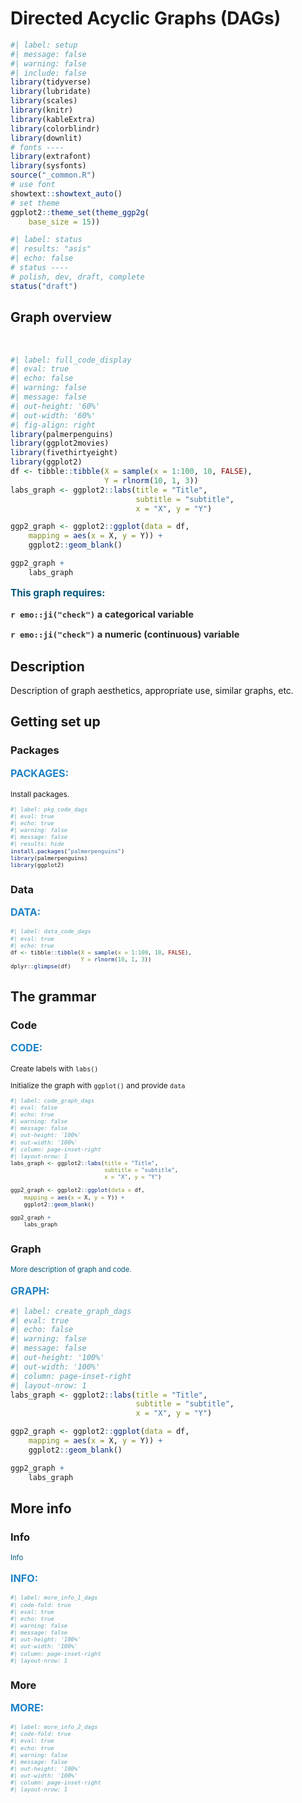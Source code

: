 # Directed Acyclic Graphs (DAGs) {.unnumbered}

```r
#| label: setup
#| message: false
#| warning: false
#| include: false
library(tidyverse)
library(lubridate)
library(scales)
library(knitr)
library(kableExtra)
library(colorblindr)
library(downlit)
# fonts ----
library(extrafont)
library(sysfonts)
source("_common.R")
# use font
showtext::showtext_auto()
# set theme
ggplot2::theme_set(theme_ggp2g(
    base_size = 15))
```

```r
#| label: status
#| results: "asis"
#| echo: false
# status ----
# polish, dev, draft, complete
status("draft")
```


:::: {.callout-note collapse="false" icon=false}
## Graph overview
::: {style="font-size: 1.25em; color: #02577A;"}

:::

<br>

```r
#| label: full_code_display
#| eval: true
#| echo: false
#| warning: false
#| message: false
#| out-height: '60%'
#| out-width: '60%'
#| fig-align: right
library(palmerpenguins) 
library(ggplot2movies)
library(fivethirtyeight)
library(ggplot2)
df <- tibble::tibble(X = sample(x = 1:100, 10, FALSE),
                     Y = rlnorm(10, 1, 3))
labs_graph <- ggplot2::labs(title = "Title", 
                            subtitle = "subtitle", 
                            x = "X", y = "Y")

ggp2_graph <- ggplot2::ggplot(data = df, 
    mapping = aes(x = X, y = Y)) + 
    ggplot2::geom_blank()

ggp2_graph + 
    labs_graph
```

::: {style="font-size: 1.10em; color: #02577A;"}
**This graph requires:**
:::

::: {style="font-size: 1.05em; color: #282b2d;"}
**`r emo::ji("check")` a categorical variable**      
:::

::: {style="font-size: 1.05em; color: #282b2d;"}
**`r emo::ji("check")` a numeric (continuous) variable**
:::

::::

## Description 

Description of graph aesthetics, appropriate use, similar graphs, etc. 

## Getting set up 

:::: {.panel-tabset}

### Packages

::: {style="font-size: 1.15em; color: #1e83c8;"}
**PACKAGES:**
:::

::: {style="font-size: 0.85em;"}
Install packages.
:::


::: {style="font-size: 0.75em;"}
```r
#| label: pkg_code_dags
#| eval: true
#| echo: true
#| warning: false
#| message: false
#| results: hide
install.packages("palmerpenguins")
library(palmerpenguins)
library(ggplot2)
```
:::

### Data

::: {style="font-size: 1.15em; color: #1e83c8;"}
**DATA:**
:::

<!-- 
::: {.column-margin}
![Artwork by Allison Horst](www/lter_penguins.png){fig-align="right" width="30%" height="30%"}
![](www/538.png){fig-align="right" width="15%" height="15%"}
![](www/imdb.png){fig-align="right" width="20%" height="20%"}
:::
-->



::: {style="font-size: 0.85em;"}
<!-- Description of data -->
:::

::: {style="font-size: 0.75em;"}
```r
#| label: data_code_dags
#| eval: true
#| echo: true
df <- tibble::tibble(X = sample(x = 1:100, 10, FALSE),
                     Y = rlnorm(10, 1, 3))
dplyr::glimpse(df)
```
:::
::::

## The grammar

:::: {.panel-tabset}

### Code

::: {style="font-size: 1.15em; color: #1e83c8;"}
**CODE:**
:::

::: {style="font-size: 0.85em;"}

Create labels with `labs()`

Initialize the graph with `ggplot()` and provide `data`

:::

::: {style="font-size: 0.75em;"}
```r
#| label: code_graph_dags
#| eval: false
#| echo: true 
#| warning: false
#| message: false
#| out-height: '100%'
#| out-width: '100%'
#| column: page-inset-right
#| layout-nrow: 1
labs_graph <- ggplot2::labs(title = "Title", 
                            subtitle = "subtitle", 
                            x = "X", y = "Y")

ggp2_graph <- ggplot2::ggplot(data = df, 
    mapping = aes(x = X, y = Y)) + 
    ggplot2::geom_blank()

ggp2_graph + 
    labs_graph
```
:::

### Graph

:::: {.column-margin}
::: {style="font-size: 0.80em; color: #02577A;"}
More description of graph and code. 
:::
::::

::: {style="font-size: 1.15em; color: #1e83c8;"}
**GRAPH:**
:::

```r
#| label: create_graph_dags
#| eval: true
#| echo: false
#| warning: false
#| message: false
#| out-height: '100%'
#| out-width: '100%'
#| column: page-inset-right
#| layout-nrow: 1
labs_graph <- ggplot2::labs(title = "Title", 
                            subtitle = "subtitle", 
                            x = "X", y = "Y")

ggp2_graph <- ggplot2::ggplot(data = df, 
    mapping = aes(x = X, y = Y)) + 
    ggplot2::geom_blank()

ggp2_graph + 
    labs_graph
```

::::

## More info

:::: {.panel-tabset}

### Info

:::: {.column-margin}
::: {style="font-size: 0.80em; color: #02577A;"}
Info 
:::
::::

::: {style="font-size: 1.15em; color: #1e83c8;"}
**INFO:**
:::

::: {style="font-size: 0.85em;"}

:::

::: {style="font-size: 0.75em;"}
```r
#| label: more_info_1_dags
#| code-fold: true
#| eval: true
#| echo: true
#| warning: false
#| message: false
#| out-height: '100%'
#| out-width: '100%'
#| column: page-inset-right
#| layout-nrow: 1
```

:::

### More 

::: {style="font-size: 1.15em; color: #1e83c8;"}
**MORE:**
:::

::: {style="font-size: 0.85em;"}

:::

::: {style="font-size: 0.75em;"}
```r
#| label: more_info_2_dags
#| code-fold: true
#| eval: true
#| echo: true
#| warning: false
#| message: false
#| out-height: '100%'
#| out-width: '100%'
#| column: page-inset-right
#| layout-nrow: 1
```
:::

::::
